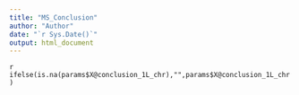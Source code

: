 ```yaml
---
title: "MS_Conclusion"
author: "Author"
date: "`r Sys.Date()`"
output: html_document
---
```

`r ifelse(is.na(params$X@conclusion_1L_chr),"",params$X@conclusion_1L_chr)` 
<!-- Standards generalisable, Toolkit less os -->